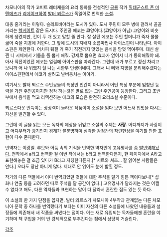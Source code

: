 차모니아의 작가 고피트 레터케를의 요리 동화를 전설적인 [[공룡]] 작가 [[힐데군스트 폰 미텐메츠]]가 [[리메이크]]하여 [[발터 뫼르스]]가 독일어로 번역한 [[소설]].

대충 줄거리는 이렇다. 슬레트바야라는 도시가 있다. 도시 주민이 모두 병에 걸려서 골골거리는 [[헬게이트]] 같은 도시다. 주인공 에코는 '''코'''양이다.('''고'''양이가 아님) 고양이와 비슷하게 생겼지만, 간이 두 개 있고 말할 줄 안다. 잘 살던 에코는 주인 할머니가 죽자 쫄쫄 굶어 죽을 지경에 처한다. 그 앞에 도시의 지배자 소름마법사 아이스핀이 나타난다. 아이스핀은 제안한다. 어차피 뒈질 거 죽기 직전까지 맛있는 음식을 맘껏 먹여주마. 대신 살찐 니 시체에서 기름을 좀 뽑게 해줘. 강제로 뽑으면 효과가 없어서 니가 동의해줘야 돼. 아사 직전이었던 에코는 얼결에 아이스핀을 따라간다. 그런데 배가 부르고 정신 차리고 보니까 어 나 뭐했지 헐 나는 시한부 인생이네여. 그래서 니 뼈와 지방을 분리해주겠다는 아이스핀한테서 에코가 살려고 발버둥치는 이야기.

여기서도 발터 뫼르스 주인공들의 특징인 인간이 아니라서 어떤 특정 부분에 엄청난 능력을 가진 주인공이지만 정작 하는것은 별로 없는 그런 주인공이 등장한다. 그리고 초반부에서 음식을 먹고 리액션하는 에코의 모습은 완전히 요리소설 수준이다.

뫼르스다운 번뜩이는 상상력이 놀라운 작품이며 소설을 읽다 보면 어느새 입맛을 다시는 자신을 발견할 수 있다.

그런데 이 글을 읽는 모든 독자의 예상을 뒤엎고 소설의 주제는 '''사랑'''. 어디까지가 사랑이고 어디부터가 광기인지 경계가 불분명하며 심각한 감정간의 착란현상을 야기할 만한 표현이 다수 존재한다.

번역자는 이광일. 루모와 어둠 속의 기적을 번역한 역자인데 고유명사를 좀 [[발번역]]해놨다. 전작에서 a라고 번역한 걸 이번 작에서는 b라고 번역한다든지, 한 페이지에서 A라고 표현해놓은 걸 조금 있다가 B라고 지칭한다든지.[* 시트와 셔츠... 잘 읽어본 사람들은 안다.] 오타도 장난 아니게 많다. 제대로 안 읽어도 눈에 밟힐 정도.

작가의 다른 책들에서 이미 번역되었던 것들에 대한 주석을 달기 힘든 책이다보니[* 삽화나 연출 등을 고려하면 따로 주석을 달 공간이 없다.] 고유명사가 달라지는 것은 어쩔 수 없다고 해도, 다른 역자들과 표현하는 말이 다 달라서 혼란한 점도 있는 듯 하다.

이 소설의 한 가지 단점을 꼽자면, 발터 뫼르스가 차모니아 4부작과 관계없는 다른 차모니아 문학 중 하나를 번역했다기 보다는 이미 자신의 다른 소설들에 나왔던 내용들과 설정들에 의존해서 새 작품을 써냈다는 점이다. 이는 새로 유입되는 독자들에겐 혼란을 야기하며 책 구입을 거의 반 강제적으로 부추긴다는 점에서 상당히 거슬린다.

[[각주]]
